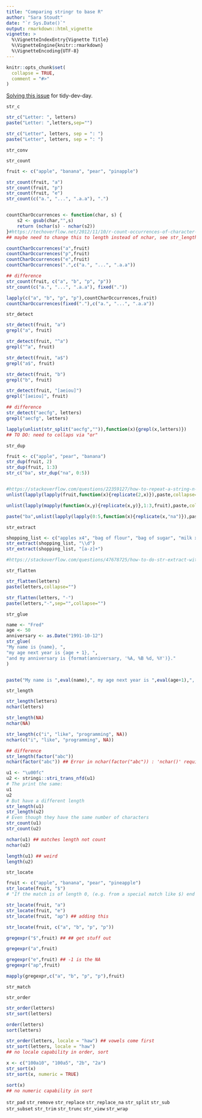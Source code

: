 ```yaml
---
title: "Comparing stringr to base R"
author: "Sara Stoudt"
date: "`r Sys.Date()`"
output: rmarkdown::html_vignette
vignette: >
  %\VignetteIndexEntry{Vignette Title}
  %\VignetteEngine{knitr::rmarkdown}
  %\VignetteEncoding{UTF-8}
---
```


```r
knitr::opts_chunk$set(
  collapse = TRUE,
  comment = "#>"
)
```

[Solving this issue](https://github.com/tidyverse/stringr/issues/266) for tidy-dev-day.


`str_c`

```r
str_c("Letter: ", letters)
paste("Letter: ",letters,sep="")
```

```r
str_c("Letter", letters, sep = ": ")
paste("Letter", letters, sep = ": ")
```

`str_conv`



`str_count`

```r
fruit <- c("apple", "banana", "pear", "pinapple")

str_count(fruit, "a")
str_count(fruit, "p")
str_count(fruit, "e")
str_count(c("a.", "...", ".a.a"), ".")


countCharOccurrences <- function(char, s) {
    s2 <- gsub(char,"",s)
    return (nchar(s) - nchar(s2))
}#https://techoverflow.net/2012/11/10/r-count-occurrences-of-character-in-string/
## maybe need to change this to length instead of nchar, see str_length

countCharOccurrences("a",fruit)
countCharOccurrences("p",fruit)
countCharOccurrences("e",fruit)
countCharOccurrences(".",c("a.", "...", ".a.a"))
```


```r
## difference
str_count(fruit, c("a", "b", "p", "p"))
str_count(c("a.", "...", ".a.a"), fixed("."))

lapply(c("a", "b", "p", "p"),countCharOccurrences,fruit)
countCharOccurrences(fixed("."),c("a.", "...", ".a.a"))
```


`str_detect`

```r
str_detect(fruit, "a")
grepl("a", fruit)

str_detect(fruit, "^a")
grepl("^a", fruit)

str_detect(fruit, "a$")
grepl("a$", fruit)

str_detect(fruit, "b")
grepl("b", fruit)

str_detect(fruit, "[aeiou]")
grepl("[aeiou]", fruit)
```

```r
## difference
str_detect("aecfg", letters)
grepl("aecfg", letters)

lapply(unlist(str_split("aecfg","")),function(x){grepl(x,letters)}) 
## TO DO: need to collaps via "or"
```


`str_dup`

```r
fruit <- c("apple", "pear", "banana")
str_dup(fruit, 2)
str_dup(fruit, 1:3)
str_c("ba", str_dup("na", 0:5))


#https://stackoverflow.com/questions/22359127/how-to-repeat-a-string-n-times-in-r
unlist(lapply(lapply(fruit,function(x){replicate(2,x)}),paste,collapse=""))

unlist(lapply(mapply(function(x,y){replicate(x,y)},1:3,fruit),paste,collapse=""))

paste("ba",unlist(lapply(lapply(0:5,function(x){replicate(x,"na")}),paste,collapse="")),sep="")
```

`str_extract`

```r
shopping_list <- c("apples x4", "bag of flour", "bag of sugar", "milk x2")
str_extract(shopping_list, "\\d")
str_extract(shopping_list, "[a-z]+")

#https://stackoverflow.com/questions/47678725/how-to-do-str-extract-with-base-r
```

`str_flatten`

```r
str_flatten(letters)
paste(letters,collapse="")

str_flatten(letters, "-")
paste(letters,"-",sep="",collapse="")
```

`str_glue`

```r
name <- "Fred"
age <- 50
anniversary <- as.Date("1991-10-12")
str_glue(
"My name is {name}, ",
"my age next year is {age + 1}, ",
"and my anniversary is {format(anniversary, '%A, %B %d, %Y')}."
)


paste("My name is ",eval(name),", my age next year is ",eval(age+1),", and my anniversary is ",eval(format(anniversary, '%A, %B %d, %Y')),".",sep="")
```

`str_length`

```r
str_length(letters)
nchar(letters)

str_length(NA)
nchar(NA)

str_length(c("i", "like", "programming", NA))
nchar(c("i", "like", "programming", NA))
```

```r
## difference
str_length(factor("abc"))
nchar(factor("abc")) ## Error in nchar(factor("abc")) : 'nchar()' requires a character vector
```

```r
u1 <- "\u00fc"
u2 <- stringi::stri_trans_nfd(u1)
# The print the same:
u1
u2
# But have a different length
str_length(u1)
str_length(u2)
# Even though they have the same number of characters
str_count(u1)
str_count(u2)

nchar(u1) ## matches length not count
nchar(u2)

length(u1) ## weird
length(u2)
```


`str_locate`

```r
fruit <- c("apple", "banana", "pear", "pineapple")
str_locate(fruit, "$")
# "If the match is of length 0, (e.g. from a special match like $) end will be one character less than start."

str_locate(fruit, "a")
str_locate(fruit, "e")
str_locate(fruit, "ap") ## adding this

str_locate(fruit, c("a", "b", "p", "p"))

gregexpr("$",fruit) ## ## get stuff out

gregexpr("a",fruit)

gregexpr("e",fruit) ## -1 is the NA
gregexpr("ap",fruit)

mapply(gregexpr,c("a", "b", "p", "p"),fruit)
```

`str_match`


`str_order`

```r
str_order(letters)
str_sort(letters)

order(letters)
sort(letters)
```

```r
str_order(letters, locale = "haw") ## vowels come first
str_sort(letters, locale = "haw")
## no locale capability in order, sort
```

```r
x <- c("100a10", "100a5", "2b", "2a")
str_sort(x)
str_sort(x, numeric = TRUE)

sort(x)
## no numeric capability in sort
```

`str_pad`
`str_remove`
`str_replace`
`str_replace_na`
`str_split`
`str_sub`
`str_subset`
`str_trim`
`str_trunc`
`str_view`
`str_wrap`
